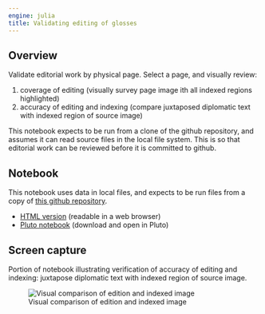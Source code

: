 ```yaml
---
engine: julia
title: Validating editing of glosses
---
```



## Overview

Validate editorial work by physical page. Select a page, and visually review:

1. coverage of editing (visually survey page image ith all indexed regions highlighted)
2. accuracy of editing and indexing (compare juxtaposed diplomatic text with indexed region of source image)

::: {.callout-note title="Requirements"}
This notebook expects to be run from a clone of the github repository, and assumes it can read source files in the local file system. This is so that editorial work can be reviewed before it is committed to github.
:::

## Notebook

:::{.callout-warning title="Uses local resources"}
This notebook uses data in local files, and expects to be run files from a copy of [this github repository](https://github.com/neelsmith/complutensian-texts).
:::

- [HTML version](./validator.html) (readable in a web browser)
- [Pluto notebook](https://raw.githubusercontent.com/neelsmith/complutensian-texts/refs/heads/main/pluto/editing/validator.jl) (download and open in Pluto)

## Screen capture

Portion of notebook illustrating verification of accuracy of editing and indexing: juxtapose diplomatic text with indexed region of source image.

![Visual comparison of edition and indexed image](./nb-validate-targum.png)